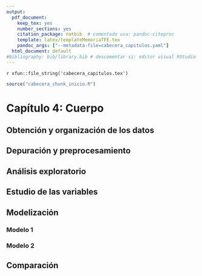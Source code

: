 ```yaml
---
output:
  pdf_document:
    keep_tex: yes
    number_sections: yes
    citation_package: natbib  # comentado usa: pandoc-citeproc
    template: latex/templateMemoriaTFE.tex
    pandoc_args: ["--metadata-file=cabecera_capitulos.yaml"]
  html_document: default
#bibliography: bib/library.bib # descomentar si: editor visual RStudio  
---
```


<!-- escribir 2 para capítulo 3 -->
<!-- \setcounter{chapter}{2} --> 
<!-- \pagenumbering{arabic} -->

`r xfun::file_string('cabecera_capitulos.tex')`

```r
source("cabecera_chunk_inicio.R")
```


# Capítulo 4: Cuerpo

<!-- Aquí es donde se empieza a poner interesante la cosa, se trata de aplicar las técnicas ya mencionadas a los datos. -->

## Obtención y organización de los datos

## Depuración y preprocesamiento

## Análisis exploratorio

## Estudio de las variables

## Modelización

### Modelo 1
### Modelo 2

## Comparación


